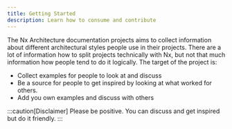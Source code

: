 ```yaml
---
title: Getting Started
description: Learn how to consume and contribute
---
```


The Nx Architecture documentation projects aims to collect information about different architectural styles people use in their projects.
There are a lot of information how to split projects technically with Nx, but not that much information how people tend to do it logically.
The target of the project is:

- Collect examples for people to look at and discuss
- Be a source for people to get inspired by looking at what worked for others.
- Add you own examples and discuss with others

:::caution[Disclaimer]
Please be positive. You can discuss and get inspired but do it friendly.
:::
